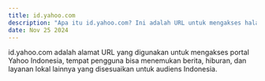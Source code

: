 ---
title: id.yahoo.com
description: "Apa itu id.yahoo.com? Ini adalah URL untuk mengakses halaman utama Yahoo Indonesia, yang menyediakan layanan berbasis lokal di Indonesia."  
date: Nov 25 2024  
---  
id.yahoo.com adalah alamat URL yang digunakan untuk mengakses portal Yahoo Indonesia, tempat pengguna bisa menemukan berita, hiburan, dan layanan lokal lainnya yang disesuaikan untuk audiens Indonesia.
